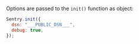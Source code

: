 Options are passed to the `init()` function as object:

```javascript
Sentry.init({
  dsn: "___PUBLIC_DSN___",
  debug: true,
});
```
